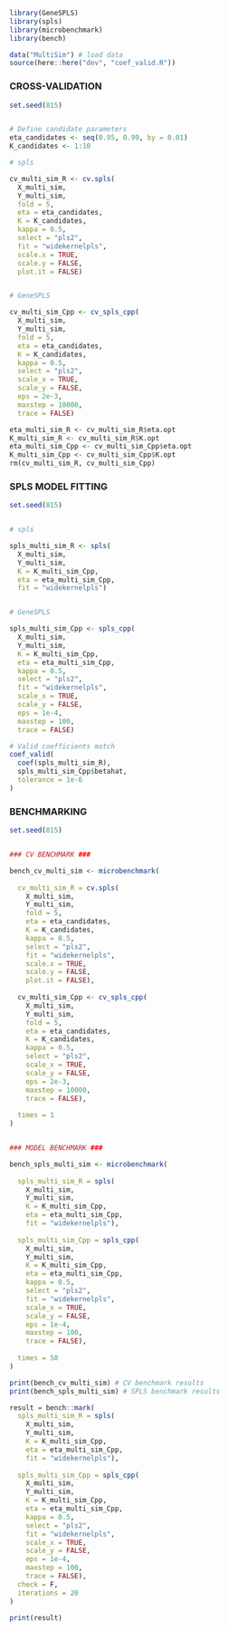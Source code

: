 
```r
library(GeneSPLS)
library(spls)
library(microbenchmark)
library(bench)

data("MultiSim") # load data
source(here::here("dev", "coef_valid.R"))
```


### CROSS-VALIDATION

```r
set.seed(815)


# Define candidate parameters
eta_candidates <- seq(0.95, 0.99, by = 0.01)
K_candidates <- 1:10

# spls

cv_multi_sim_R <- cv.spls(
  X_multi_sim,
  Y_multi_sim,
  fold = 5,
  eta = eta_candidates,
  K = K_candidates,
  kappa = 0.5,
  select = "pls2",
  fit = "widekernelpls",
  scale.x = TRUE,
  scale.y = FALSE,
  plot.it = FALSE)


# GeneSPLS

cv_multi_sim_Cpp <- cv_spls_cpp(
  X_multi_sim,
  Y_multi_sim,
  fold = 5,
  eta = eta_candidates,
  K = K_candidates,
  kappa = 0.5,
  select = "pls2",
  scale_x = TRUE,
  scale_y = FALSE,
  eps = 2e-3,
  maxstep = 10000,
  trace = FALSE)

eta_multi_sim_R <- cv_multi_sim_R$eta.opt
K_multi_sim_R <- cv_multi_sim_R$K.opt
eta_multi_sim_Cpp <- cv_multi_sim_Cpp$eta.opt
K_multi_sim_Cpp <- cv_multi_sim_Cpp$K.opt
rm(cv_multi_sim_R, cv_multi_sim_Cpp)
```


### SPLS MODEL FITTING

```r
set.seed(815)


# spls

spls_multi_sim_R <- spls(
  X_multi_sim,
  Y_multi_sim,
  K = K_multi_sim_Cpp,
  eta = eta_multi_sim_Cpp,
  fit = "widekernelpls")


# GeneSPLS

spls_multi_sim_Cpp <- spls_cpp(
  X_multi_sim,
  Y_multi_sim,
  K = K_multi_sim_Cpp,
  eta = eta_multi_sim_Cpp,
  kappa = 0.5,
  select = "pls2",
  fit = "widekernelpls",
  scale_x = TRUE,
  scale_y = FALSE,
  eps = 1e-4,
  maxstep = 100,
  trace = FALSE)

# Valid coefficients match
coef_valid(
  coef(spls_multi_sim_R),
  spls_multi_sim_Cpp$betahat,
  tolerance = 1e-6
)
```


### BENCHMARKING

```r
set.seed(815)


### CV BENCHMARK ###

bench_cv_multi_sim <- microbenchmark(
  
  cv_multi_sim_R = cv.spls(
    X_multi_sim,
    Y_multi_sim,
    fold = 5,
    eta = eta_candidates,
    K = K_candidates,
    kappa = 0.5,
    select = "pls2",
    fit = "widekernelpls",
    scale.x = TRUE,
    scale.y = FALSE,
    plot.it = FALSE),
  
  cv_multi_sim_Cpp <- cv_spls_cpp(
    X_multi_sim,
    Y_multi_sim,
    fold = 5,
    eta = eta_candidates,
    K = K_candidates,
    kappa = 0.5,
    select = "pls2",
    scale_x = TRUE,
    scale_y = FALSE,
    eps = 2e-3,
    maxstep = 10000,
    trace = FALSE),
  
  times = 1
)


### MODEL BENCHMARK ###

bench_spls_multi_sim <- microbenchmark(
  
  spls_multi_sim_R = spls(
    X_multi_sim,
    Y_multi_sim,
    K = K_multi_sim_Cpp,
    eta = eta_multi_sim_Cpp,
    fit = "widekernelpls"),
  
  spls_multi_sim_Cpp = spls_cpp(
    X_multi_sim,
    Y_multi_sim,
    K = K_multi_sim_Cpp,
    eta = eta_multi_sim_Cpp,
    kappa = 0.5,
    select = "pls2",
    fit = "widekernelpls",
    scale_x = TRUE,
    scale_y = FALSE,
    eps = 1e-4,
    maxstep = 100,
    trace = FALSE),
  
  times = 50
)
```

```r
print(bench_cv_multi_sim) # CV benchmark results
print(bench_spls_multi_sim) # SPLS benchmark results
```

```r
result = bench::mark(
  spls_multi_sim_R = spls(
    X_multi_sim,
    Y_multi_sim,
    K = K_multi_sim_Cpp,
    eta = eta_multi_sim_Cpp,
    fit = "widekernelpls"),
  
  spls_multi_sim_Cpp = spls_cpp(
    X_multi_sim,
    Y_multi_sim,
    K = K_multi_sim_Cpp,
    eta = eta_multi_sim_Cpp,
    kappa = 0.5,
    select = "pls2",
    fit = "widekernelpls",
    scale_x = TRUE,
    scale_y = FALSE,
    eps = 1e-4,
    maxstep = 100,
    trace = FALSE),
  check = F,
  iterations = 20
)

print(result)
```

